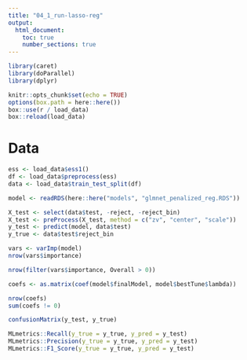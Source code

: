```yaml
---
title: "04_1_run-lasso-reg"
output:
  html_document:
    toc: true
    number_sections: true
---
```


```r

library(caret)
library(doParallel)
library(dplyr)

knitr::opts_chunk$set(echo = TRUE)
options(box.path = here::here())
box::use(r / load_data)
box::reload(load_data)
```

# Data

```r
ess <- load_data$ess1()
df <- load_data$preprocess(ess)
data <- load_data$train_test_split(df)
```

```r
model <- readRDS(here::here("models", "glmnet_penalized_reg.RDS"))
```

```r
X_test <- select(data$test, -reject, -reject_bin)
X_test <- preProcess(X_test, method = c("zv", "center", "scale"))
y_test <- predict(model, data$test)
y_true <- data$test$reject_bin
```


```r
vars <- varImp(model)
nrow(vars$importance)

nrow(filter(vars$importance, Overall > 0))
```

```r
coefs <- as.matrix(coef(model$finalModel, model$bestTune$lambda))

nrow(coefs)
sum(coefs != 0)
```


```r
confusionMatrix(y_test, y_true)
```


```r
MLmetrics::Recall(y_true = y_true, y_pred = y_test)
MLmetrics::Precision(y_true = y_true, y_pred = y_test)
MLmetrics::F1_Score(y_true = y_true, y_pred = y_test)
```
